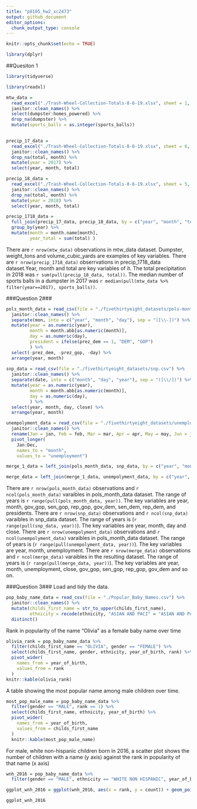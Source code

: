 ```yaml
---
title: "p8105_hw2_xc2473"
output: github_document
editor_options: 
  chunk_output_type: console
---
```


```r
knitr::opts_chunk$set(echo = TRUE)

library(dplyr)
```
##Quesiton 1
```r
library(tidyverse)

library(readxl)

mtw_data = 
  read_excel("./Trash-Wheel-Collection-Totals-8-6-19.xlsx", sheet = 1, col_names = TRUE) %>%
  janitor::clean_names() %>%
  select(dumpster:homes_powered) %>% 
  drop_na(dumpster) %>%
  mutate(sports_balls = as.integer(sports_balls)) 
  
```
```r
precip_17_data =
  read_excel("./Trash-Wheel-Collection-Totals-8-6-19.xlsx", sheet = 6, col_names = TRUE, skip = 1) %>% 
  janitor::clean_names() %>%
  drop_na(total, month) %>%
  mutate(year = 2017) %>% 
  select(year, month, total)

precip_18_data =
  read_excel("./Trash-Wheel-Collection-Totals-8-6-19.xlsx", sheet = 5, col_names = TRUE, skip = 1) %>% 
  janitor::clean_names() %>%
  drop_na(total, month) %>%
  mutate(year = 2018) %>% 
  select(year, month, total)

precip_1718_data = 
  full_join(precip_17_data, precip_18_data, by = c("year", "month", "total")) %>% 
  group_by(year) %>% 
  mutate(month = month.name[month],
         year_total = sum(total) )
```
There are `r nrow(mtw_data)` observations in mtw_data dataset. Dumpster, weight_tons and volume_cubic_yards are examples of key variables. There are `r nrow(precip_1718_data)` obserrvations in precip_1718_data dataset.Year, month and total are key variables of it.
The total precipitation in 2018 was `r sum(pull(precip_18_data, total))`. The median number of sports balls in a dumpster in 2017 was `r median(pull(mtw_data %>% filter(year==2017), sports_balls))`.

###Question 2###
```r
pols_month_data = read_csv(file = "./fivethirtyeight_datasets/pols-month.csv") %>%
  janitor::clean_names() %>%
  separate(mon, into = c("year", "month", "day"), sep = "([\\-])") %>%
  mutate(year = as.numeric(year),
         month = month.abb[as.numeric(month)],
         day = as.numeric(day),
         president = ifelse(prez_dem == 1, "DEM", "GOP")
         ) %>% 
  select(-prez_dem, -prez_gop, -day) %>%
  arrange(year, month)
  
snp_data = read_csv(file = "./fivethirtyeight_datasets/snp.csv") %>%
  janitor::clean_names() %>%
  separate(date, into = c("month", "day", "year"), sep = "([\\/])") %>%
  mutate(year = as.numeric(year),
         month = month.abb[as.numeric(month)],
         day = as.numeric(day),
         ) %>% 
  select(year, month, day, close) %>%
  arrange(year, month)

unempolyment_data = read_csv(file = "./fivethirtyeight_datasets/unemployment.csv") %>%
  janitor::clean_names() %>% 
  rename(Jan = jan, Feb = feb, Mar = mar, Apr = apr, May = may, Jun = jun, Jul = jul, Aug = aug, Sep = sep, Oct = oct, Nov = nov, Dec = dec) %>% 
  pivot_longer(
    Jan:Dec,
    names_to = "month",
    values_to = "unemployment") 

merge_1_data = left_join(pols_month_data, snp_data, by = c("year", "month"))

merge_data = left_join(merge_1_data, unempolyment_data, by = c("year", "month"))
```

There are `r nrow(pols_month_data)` observations and `r ncol(pols_month_data)` varaibles in pols_month_data dataset. The range of years is `r range(pull(pols_month_data, year))`. The key variables are year, month, gov_gop, sen_gop, rep_gop, gov_dem, sen_dem, rep_dem, and presidents.
There are `r nrow(snp_data)` observations and `r ncol(snp_data)` varaibles in snp_data dataset. The range of years is (`r range(pull(snp_data, year))`). The key variables are year, month, day and close.
There are `r nrow(unempolyment_data)` observations and `r ncol(unempolyment_data)` varaibles in pols_month_data dataset. The range of years is (`r range(pull(unempolyment_data, year))`). The key variables are year, month, unemployment.
There are `r nrow(merge_data)` observations and `r ncol(merge_data)` varaibles in the resulting dataset. The range of years is (`r range(pull(merge_data, year))`). The key variables are year, month, unemployment, close, gov_gop, sen_gop, rep_gop, gov_dem and so on.

###Question 3###
Load and tidy the data.
```r
pop_baby_name_data = read_csv(file = "./Popular_Baby_Names.csv") %>%
  janitor::clean_names() %>% 
  mutate(childs_first_name = str_to_upper(childs_first_name),
         ethnicity = recode(ethnicity, "ASIAN AND PACI" = "ASIAN AND PACIFIC ISLANDER", "BLACK NON HISP" = "BLACK NON HISPANIC", "WHITE NON HISP" = "WHITE NON HISPANIC")) %>% 
  distinct()
```
Rank in popularity of the name “Olivia” as a female baby name over time
```r
olivia_rank = pop_baby_name_data %>% 
  filter(childs_first_name == "OLIVIA", gender == "FEMALE") %>% 
  select(childs_first_name, gender, ethnicity, year_of_birth, rank) %>% 
  pivot_wider(
    names_from = year_of_birth,
    values_from = rank
  ) 
knitr::kable(olivia_rank)
```

A table showing the most popular name among male children over time.

```r
most_pop_male_name = pop_baby_name_data %>% 
  filter(gender == "MALE", rank == 1) %>% 
  select(childs_first_name, ethnicity, year_of_birth) %>% 
  pivot_wider(
    names_from = year_of_birth,
    values_from = childs_first_name
  )  
  knitr::kable(most_pop_male_name)
```

For male, white non-hispanic children born in 2016, a scatter plot shows the number of children with a name (y axis) against the rank in popularity of that name (x axis)

```r
wnh_2016 = pop_baby_name_data %>% 
  filter(gender == "MALE", ethnicity == "WHITE NON HISPANIC", year_of_birth == 2016 )

ggplot_wnh_2016 = ggplot(wnh_2016, aes(x = rank, y = count)) + geom_point()

ggplot_wnh_2016
```

